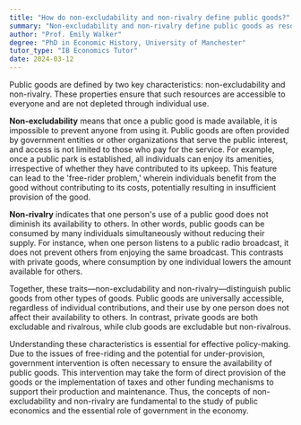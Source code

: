 ```yaml
---
title: "How do non-excludability and non-rivalry define public goods?"
summary: "Non-excludability and non-rivalry define public goods as resources accessible to all and not depleted by individual use."
author: "Prof. Emily Walker"
degree: "PhD in Economic History, University of Manchester"
tutor_type: "IB Economics Tutor"
date: 2024-03-12
---
```


Public goods are defined by two key characteristics: non-excludability and non-rivalry. These properties ensure that such resources are accessible to everyone and are not depleted through individual use.

**Non-excludability** means that once a public good is made available, it is impossible to prevent anyone from using it. Public goods are often provided by government entities or other organizations that serve the public interest, and access is not limited to those who pay for the service. For example, once a public park is established, all individuals can enjoy its amenities, irrespective of whether they have contributed to its upkeep. This feature can lead to the 'free-rider problem,' wherein individuals benefit from the good without contributing to its costs, potentially resulting in insufficient provision of the good.

**Non-rivalry** indicates that one person's use of a public good does not diminish its availability to others. In other words, public goods can be consumed by many individuals simultaneously without reducing their supply. For instance, when one person listens to a public radio broadcast, it does not prevent others from enjoying the same broadcast. This contrasts with private goods, where consumption by one individual lowers the amount available for others.

Together, these traits—non-excludability and non-rivalry—distinguish public goods from other types of goods. Public goods are universally accessible, regardless of individual contributions, and their use by one person does not affect their availability to others. In contrast, private goods are both excludable and rivalrous, while club goods are excludable but non-rivalrous.

Understanding these characteristics is essential for effective policy-making. Due to the issues of free-riding and the potential for under-provision, government intervention is often necessary to ensure the availability of public goods. This intervention may take the form of direct provision of the goods or the implementation of taxes and other funding mechanisms to support their production and maintenance. Thus, the concepts of non-excludability and non-rivalry are fundamental to the study of public economics and the essential role of government in the economy.
    